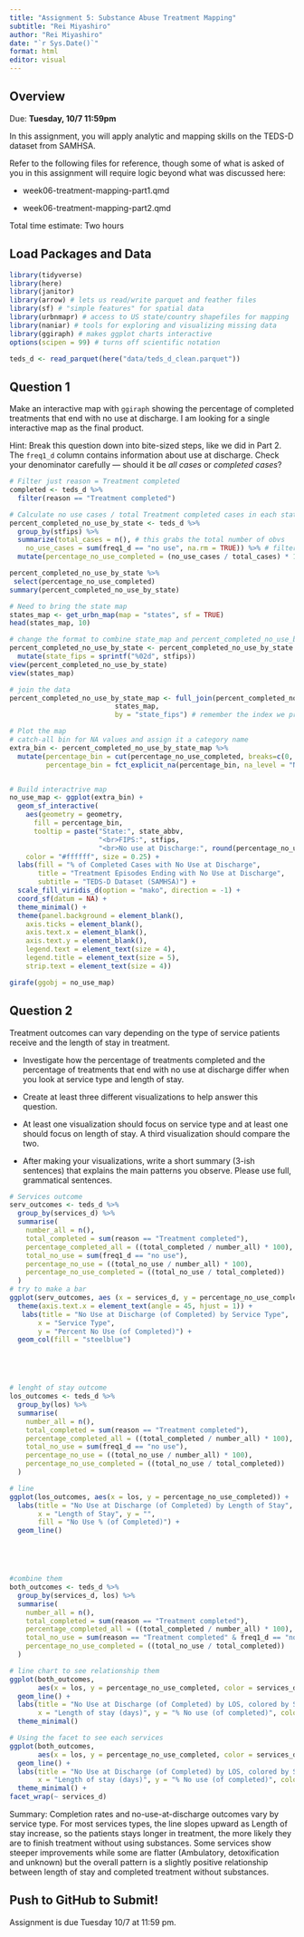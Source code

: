 ```yaml
---
title: "Assignment 5: Substance Abuse Treatment Mapping"
subtitle: "Rei Miyashiro"
author: "Rei Miyashiro"
date: "`r Sys.Date()`"
format: html
editor: visual
---
```


## Overview

Due: **Tuesday, 10/7 11:59pm**

In this assignment, you will apply analytic and mapping skills on the TEDS-D dataset from SAMHSA.

Refer to the following files for reference, though some of what is asked of you in this assignment will require logic beyond what was discussed here:

-   week06-treatment-mapping-part1.qmd

-   week06-treatment-mapping-part2.qmd

Total time estimate: Two hours

## Load Packages and Data

```r
library(tidyverse)
library(here)
library(janitor) 
library(arrow) # lets us read/write parquet and feather files
library(sf) # "simple features" for spatial data
library(urbnmapr) # access to US state/country shapefiles for mapping
library(naniar) # tools for exploring and visualizing missing data
library(ggiraph) # makes ggplot charts interactive
options(scipen = 99) # turns off scientific notation

```

```r
teds_d <- read_parquet(here("data/teds_d_clean.parquet"))
```

## Question 1

Make an interactive map with `ggiraph` showing the percentage of completed treatments that end with no use at discharge. I am looking for a single interactive map as the final product.

Hint: Break this question down into bite-sized steps, like we did in Part 2. The `freq1_d` column contains information about use at discharge. Check your denominator carefully — should it be *all cases* or *completed cases*?

```r
# Filter just reason = Treatment completed
completed <- teds_d %>%
  filter(reason == "Treatment completed")

# Calculate no use cases / total Treatment completed cases in each state
percent_completed_no_use_by_state <- teds_d %>%
  group_by(stfips) %>% 
  summarize(total_cases = n(), # this grabs the total number of obvs
    no_use_cases = sum(freq1_d == "no use", na.rm = TRUE)) %>% # filter "no use" cases from freq1_d
  mutate(percentage_no_use_completed = (no_use_cases / total_cases) * 100) # basic math :)

percent_completed_no_use_by_state %>% 
 select(percentage_no_use_completed)
summary(percent_completed_no_use_by_state)

# Need to bring the state map 
states_map <- get_urbn_map(map = "states", sf = TRUE)
head(states_map, 10)

# change the format to combine state_map and percent_completed_no_use_by_state
percent_completed_no_use_by_state <- percent_completed_no_use_by_state %>%
  mutate(state_fips = sprintf("%02d", stfips)) 
view(percent_completed_no_use_by_state)
view(states_map)

# join the data 
percent_completed_no_use_by_state_map <- full_join(percent_completed_no_use_by_state,
                          states_map,
                          by = "state_fips") # remember the index we prepared above?

# Plot the map
# catch-all bin for NA values and assign it a category name
extra_bin <- percent_completed_no_use_by_state_map %>% 
  mutate(percentage_bin = cut(percentage_no_use_completed, breaks=c(0, 10, 20, 30, 40, 50, 60, 70)),
         percentage_bin = fct_explicit_na(percentage_bin, na_level = "No Data"))


# Build interactrive map
no_use_map <- ggplot(extra_bin) +
  geom_sf_interactive(
    aes(geometry = geometry,
      fill = percentage_bin,
      tooltip = paste("State:", state_abbv,
                      "<br>FIPS:", stfips,
                      "<br>No use at Discharge:", round(percentage_no_use_completed,2), "%")), 
    color = "#ffffff", size = 0.25) +
  labs(fill = "% of Completed Cases with No Use at Discharge",
       title = "Treatment Episodes Ending with No Use at Discharge",
       subtitle = "TEDS-D Dataset (SAMHSA)") +
  scale_fill_viridis_d(option = "mako", direction = -1) + 
  coord_sf(datum = NA) +
  theme_minimal() +
  theme(panel.background = element_blank(),
    axis.ticks = element_blank(),
    axis.text.x = element_blank(),
    axis.text.y = element_blank(),
    legend.text = element_text(size = 4),
    legend.title = element_text(size = 5),
    strip.text = element_text(size = 4))

girafe(ggobj = no_use_map)
```

## Question 2

Treatment outcomes can vary depending on the type of service patients receive and the length of stay in treatment.

-   Investigate how the percentage of treatments completed and the percentage of treatments that end with no use at discharge differ when you look at service type and length of stay.

-   Create at least three different visualizations to help answer this question.

-   At least one visualization should focus on service type and at least one should focus on length of stay. A third visualization should compare the two.

-   After making your visualizations, write a short summary (3-ish sentences) that explains the main patterns you observe. Please use full, grammatical sentences.

```r
# Services outcome
serv_outcomes <- teds_d %>%
  group_by(services_d) %>%    
  summarise(
    number_all = n(),
    total_completed = sum(reason == "Treatment completed"),
    percentage_completed_all = ((total_completed / number_all) * 100),
    total_no_use = sum(freq1_d == "no use"),
    percentage_no_use = ((total_no_use / number_all) * 100),
    percentage_no_use_completed = ((total_no_use / total_completed))
  )
# try to make a bar
ggplot(serv_outcomes, aes (x = services_d, y = percentage_no_use_completed)) +
  theme(axis.text.x = element_text(angle = 45, hjust = 1)) +
   labs(title = "No Use at Discharge (of Completed) by Service Type",
       x = "Service Type",
       y = "Percent No Use (of Completed)") +
  geom_col(fill = "steelblue")





# lenght of stay outcome
los_outcomes <- teds_d %>%
  group_by(los) %>%    
  summarise(
    number_all = n(),
    total_completed = sum(reason == "Treatment completed"),
    percentage_completed_all = ((total_completed / number_all) * 100),
    total_no_use = sum(freq1_d == "no use"),
    percentage_no_use = ((total_no_use / number_all) * 100),
    percentage_no_use_completed = ((total_no_use / total_completed))
  )

# line 
ggplot(los_outcomes, aes(x = los, y = percentage_no_use_completed)) +
  labs(title = "No Use at Discharge (of Completed) by Length of Stay",
       x = "Length of Stay", y = "",
       fill = "No Use % (of Completed)") +
  geom_line()





#combine them
both_outcomes <- teds_d %>%
  group_by(services_d, los) %>%    
  summarise(
    number_all = n(),
    total_completed = sum(reason == "Treatment completed"),
    percentage_completed_all = ((total_completed / number_all) * 100),
    total_no_use = sum(reason == "Treatment completed" & freq1_d == "no use"),
    percentage_no_use_completed = ((total_no_use / total_completed))
  )

# line chart to see relationship them
ggplot(both_outcomes,
       aes(x = los, y = percentage_no_use_completed, color = services_d)) +
  geom_line() +
  labs(title = "No Use at Discharge (of Completed) by LOS, colored by Service",
       x = "Length of stay (days)", y = "% No use (of completed)", color = "Service") +
  theme_minimal()

# Using the facet to see each services
ggplot(both_outcomes,
       aes(x = los, y = percentage_no_use_completed, color = services_d)) +
  geom_line() +
  labs(title = "No Use at Discharge (of Completed) by LOS, colored by Service",
       x = "Length of stay (days)", y = "% No use (of completed)", color = "Service") +
  theme_minimal() +
facet_wrap(~ services_d)

```

Summary: Completion rates and no-use-at-discharge outcomes vary by service type. For most services types, the line slopes upward as Length of stay increase, so the patients stays longer in treatment, the more likely they are to finish treatment without using substances. Some services show steeper improvements while some are flatter (Ambulatory, detoxification and unknown) but the overall pattern is a slightly positive relationship between length of stay and completed treatment without substances.

## Push to GitHub to Submit!

Assignment is due Tuesday 10/7 at 11:59 pm.
